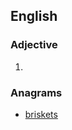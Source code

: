 ==English==

===Adjective===
{{head|en|adjective superlative form}}

# {{en-superlative of|brisk}}

===Anagrams===
* [[briskets#English|briskets]]